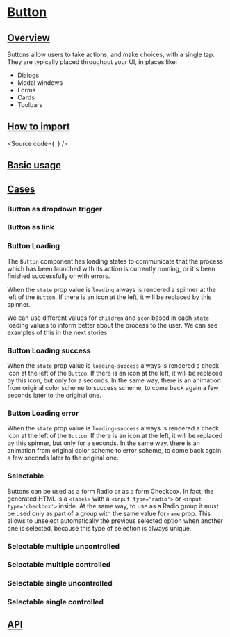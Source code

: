 

<Meta of={Stories} />

# [Button](#button)

## [Overview](#overview)

Buttons allow users to take actions, and make choices, with a single tap.
They are typically placed throughout your UI, in places like:

- Dialogs
- Modal windows
- Forms
- Cards
- Toolbars

## [How to import](#how-to-import)

<Source
  code={`
`}
/>

## [Basic usage](#basic-usage)

<Canvas of={Stories.Base} />

## [Cases](#cases)

### Button as dropdown trigger

<Canvas of={CaseStories.AsDropdown} />

### Button as link

<Canvas of={CaseStories.AsLink} />

### Button Loading

The `Button` component has loading states to communicate that the process which
has been launched with its action is currently running, or it's been finished
successfully or with errors.

When the `state` prop value is `loading` always is rendered a spinner at the
left of the `Button`. If there is an icon at the left, it will be replaced by
this spinner.

We can use different values for `children` and `icon` based in each `state` loading
values to inform better about the process to the user. We can see examples of
this in the next stories.

<Canvas of={LoadingStories.Loading} />

### Button Loading success

When the `state` prop value is `loading-success` always is rendered a check icon
at the left of the `Button`. If there is an icon at the left, it will be
replaced by this icon, but only for a seconds. In the same way, there is an
animation from original color scheme to success scheme, to come back again a few
seconds later to the original one.

<Canvas of={LoadingStories.Success} />

### Button Loading error

When the `state` prop value is `loading-success` always is rendered a check icon
at the left of the `Button`. If there is an icon at the left, it will be
replaced by this spinner, but only for a seconds. In the same way, there is an
animation from original color scheme to error scheme, to come back again a few
seconds later to the original one.

<Canvas of={LoadingStories.Error} />

### Selectable

Buttons can be used as a form Radio or as a form Checkbox.
In fact, the generated HTML is a `<label>` with a `<input type='radio'>` or
`<input type='checkbox'>` inside. At the same way, to use as a Radio group it
must be used only as part of a group with the same value for `name` prop.
This allows to unselect automatically the previous selected option when another
one is selected, because this type of selection is always unique.

### Selectable multiple uncontrolled

<Canvas of={SelectionStories.MultipleUncontrolled} />

### Selectable multiple controlled

<Canvas of={SelectionStories.MultipleControlled} />

### Selectable single uncontrolled

<Canvas of={SelectionStories.SingleUncontrolled} />

### Selectable single controlled

<Canvas of={SelectionStories.SingleControlled} />

## [API](#api)

<ArgTypes of={Stories} />

